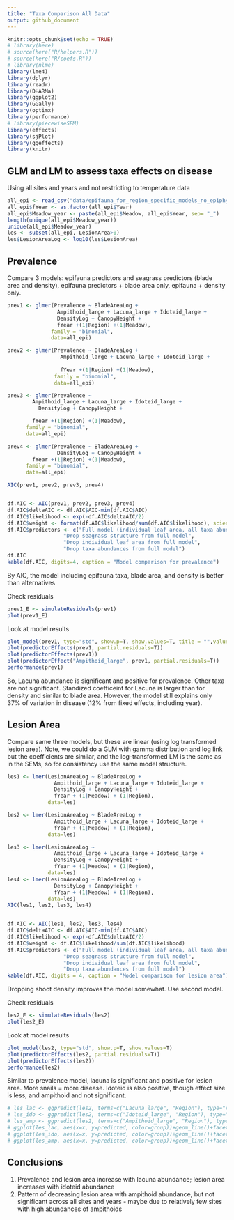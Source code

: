 ```yaml
---
title: "Taxa Comparison All Data"
output: github_document
---
```


```r
knitr::opts_chunk$set(echo = TRUE)
# library(here)
# source(here("R/helpers.R"))
# source(here("R/coefs.R"))
# library(nlme)
library(lme4)
library(dplyr)
library(readr)
library(DHARMa)
library(ggplot2)
library(GGally)
library(optimx)
library(performance)
# library(piecewiseSEM)
library(effects)
library(sjPlot)
library(ggeffects)
library(knitr)
```

## GLM and LM to assess taxa effects on disease

Using all sites and years and not restricting to temperature data
```r
all_epi <- read_csv("data/epifauna_for_region_specific_models_no_epiphyte.csv")
all_epi$fYear <- as.factor(all_epi$Year)
all_epi$Meadow_year <- paste(all_epi$Meadow, all_epi$Year, sep= "_")
length(unique(all_epi$Meadow_year))
unique(all_epi$Meadow_year)
les <- subset(all_epi, LesionArea>0)
les$LesionAreaLog <- log10(les$LesionArea)

```

## Prevalence

Compare 3 models: epifauna predictors and seagrass predictors (blade area and density), epifauna predictors + blade area only, epifauna + density only.  

```r
prev1 <- glmer(Prevalence ~ BladeAreaLog + 
                Ampithoid_large + Lacuna_large + Idoteid_large +
                DensityLog + CanopyHeight +
                fYear +(1|Region) +(1|Meadow), 
              family = "binomial", 
              data=all_epi)

prev2 <- glmer(Prevalence ~ BladeAreaLog + 
                 Ampithoid_large + Lacuna_large + Idoteid_large +
                 
                 fYear +(1|Region) +(1|Meadow), 
               family = "binomial", 
               data=all_epi)

prev3 <- glmer(Prevalence ~ 
        Ampithoid_large + Lacuna_large + Idoteid_large +
          DensityLog + CanopyHeight +

        fYear +(1|Region) +(1|Meadow), 
      family = "binomial", 
      data=all_epi)

prev4 <- glmer(Prevalence ~ BladeAreaLog + 
                DensityLog + CanopyHeight +
        fYear +(1|Region) +(1|Meadow), 
      family = "binomial", 
      data=all_epi)

AIC(prev1, prev2, prev3, prev4)


df.AIC <- AIC(prev1, prev2, prev3, prev4)
df.AIC$deltaAIC <- df.AIC$AIC-min(df.AIC$AIC)
df.AIC$likelihood <- exp(-df.AIC$deltaAIC/2)
df.AIC$weight <- format(df.AIC$likelihood/sum(df.AIC$likelihood), scientific = FALSE)
df.AIC$predictors <- c("Full model (individual leaf area, all taxa abundances, seagrass structure)", 
                  "Drop seagrass structure from full model",
                  "Drop individual leaf area from full model", 
                  "Drop taxa abundances from full model") 
df.AIC
kable(df.AIC, digits=4, caption = "Model comparison for prevalence")
```

By AIC, the model including epifauna taxa, blade area, and density is better than alternatives

Check residuals
``` r
prev1_E <- simulateResiduals(prev1)
plot(prev1_E)
```

Look at model results
```r
plot_model(prev1, type="std", show.p=T, show.values=T, title = "",value.offset = 0.5)
plot(predictorEffects(prev1, partial.residuals=T))
plot(predictorEffects(prev1))
plot(predictorEffect("Ampithoid_large", prev1, partial.residuals=T))
performance(prev1)
```

So, Lacuna abundance is significant and positive for prevalence. Other taxa are not significant. Standized coefficeint for Lacuna is larger than for density and similar to blade area. However, the model still explains only 37% of variation in disease (12% from fixed effects, including year).  

## Lesion Area

Compare same three models, but these are linear (using log transformed lesion area). Note, we could do a GLM with gamma distribution and log link but the coefficients are similar, and the log-transformed LM is the same as in the SEMs, so for consistency use the same model structure.  

```r
les1 <- lmer(LesionAreaLog ~ BladeAreaLog +
               Ampithoid_large + Lacuna_large + Idoteid_large +
               DensityLog + CanopyHeight + 
               fYear + (1|Meadow) + (1|Region), 
             data=les)

les2 <- lmer(LesionAreaLog ~ BladeAreaLog +
               Ampithoid_large + Lacuna_large + Idoteid_large +
               fYear + (1|Meadow) + (1|Region), 
             data=les)

les3 <- lmer(LesionAreaLog ~ 
               Ampithoid_large + Lacuna_large + Idoteid_large +
               DensityLog + CanopyHeight + 
               fYear + (1|Meadow) + (1|Region), 
             data=les)
les4 <- lmer(LesionAreaLog ~ BladeAreaLog +
               DensityLog + CanopyHeight + 
               fYear + (1|Meadow) + (1|Region), 
             data=les)
AIC(les1, les2, les3, les4)


df.AIC <- AIC(les1, les2, les3, les4)
df.AIC$deltaAIC <- df.AIC$AIC-min(df.AIC$AIC)
df.AIC$likelihood <- exp(-df.AIC$deltaAIC/2)
df.AIC$weight <- df.AIC$likelihood/sum(df.AIC$likelihood)
df.AIC$predictors <- c("Full model (individual leaf area, all taxa abundances, seagrass structure)", 
                  "Drop seagrass structure from full model",
                  "Drop individual leaf area from full model", 
                  "Drop taxa abundances from full model")
kable(df.AIC, digits = 4, caption = "Model comparison for lesion area")
```

Dropping shoot density improves the model somewhat. Use second model.

Check residuals
```r
les2_E <- simulateResiduals(les2)
plot(les2_E)
```

Look at model results
```r
plot_model(les2, type="std", show.p=T, show.values=T)
plot(predictorEffects(les2, partial.residuals=T))
plot(predictorEffects(les2))
performance(les2)
```
Similar to prevalence model, lacuna is significant and positive for lesion area. More snails = more disease. Idoteid is also positive, though effect size is less, and ampithoid and not significant. 

```r
# les_lac <- ggpredict(les2, terms=c("Lacuna_large", "Region"), type="re")
# les_ido <- ggpredict(les2, terms=c("Idoteid_large", "Region"), type="re")
# les_amp <- ggpredict(les2, terms=c("Ampithoid_large", "Region"), type="re")
# ggplot(les_lac, aes(x=x, y=predicted, color=group))+geom_line()+facet_wrap(~group)
# ggplot(les_ido, aes(x=x, y=predicted, color=group))+geom_line()+facet_wrap(~group)
# ggplot(les_amp, aes(x=x, y=predicted, color=group))+geom_line()+facet_wrap(~group)


```
## Conclusions

1. Prevalence and lesion area increase with lacuna abundance; lesion area increases with idoteid abundance
2. Pattern of decreasing lesion area with ampithoid abundance, but not significant across all sites and years - maybe due to relatively few sites with high abundances of ampithoids
